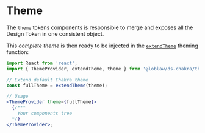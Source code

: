 
# Theme

The `theme` tokens components is responsible to merge and exposes all the Design Token in one consistent object.

This _complete theme_ is then ready to be injected in the [`extendTheme`](https://chakra-ui.com/docs/theming/customize-theme#customizing-theme-tokens) theming function:

```jsx
import React from 'react';
import { ThemeProvider, extendTheme, theme } from '@loblaw/ds-chakra/theme';

// Extend default Chakra theme
const fullTheme = extendTheme(theme);

// Usage
<ThemeProvider theme={fullTheme}>
  {/***
    Your components tree
  */}
</ThemeProvider>;
```
